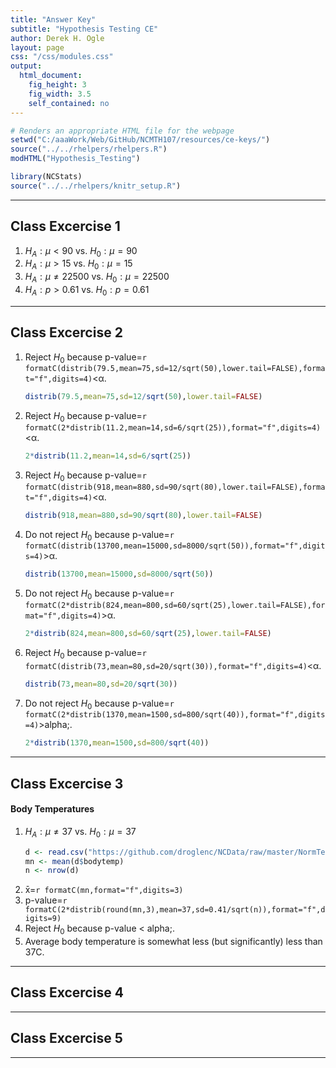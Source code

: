 ```yaml
---
title: "Answer Key"
subtitle: "Hypothesis Testing CE"
author: Derek H. Ogle
layout: page
css: "/css/modules.css"
output:
  html_document:
    fig_height: 3
    fig_width: 3.5
    self_contained: no
---
```


```r
# Renders an appropriate HTML file for the webpage
setwd("C:/aaaWork/Web/GitHub/NCMTH107/resources/ce-keys/")
source("../../rhelpers/rhelpers.R")
modHTML("Hypothesis_Testing")
```

```r
library(NCStats)
source("../../rhelpers/knitr_setup.R")
```

----

## Class Excercise 1

<ol>
<li>$H_{A}: \mu < 90$ vs. $H_{0}: \mu = 90$</li>
<li>$H_{A}: \mu > 15$ vs. $H_{0}: \mu = 15$</li>
<li>$H_{A}: \mu \neq 22500$ vs. $H_{0}: \mu = 22500$</li>
<li>$H_{A}: p > 0.61$ vs. $H_{0}: p = 0.61$</li>
</ol>

----

## Class Excercise 2

<ol>
<li>Reject $H_{0}$ because p-value=`r formatC(distrib(79.5,mean=75,sd=12/sqrt(50),lower.tail=FALSE),format="f",digits=4)`<&alpha;.</li>
```r
distrib(79.5,mean=75,sd=12/sqrt(50),lower.tail=FALSE)
```

<li>Reject $H_{0}$ because p-value=`r formatC(2*distrib(11.2,mean=14,sd=6/sqrt(25)),format="f",digits=4)`<&alpha;.</li>
```r
2*distrib(11.2,mean=14,sd=6/sqrt(25))
```

<li>Reject $H_{0}$ because p-value=`r formatC(distrib(918,mean=880,sd=90/sqrt(80),lower.tail=FALSE),format="f",digits=4)`<&alpha;.</li>

```r
distrib(918,mean=880,sd=90/sqrt(80),lower.tail=FALSE)
```

<li>Do not reject $H_{0}$ because p-value=`r formatC(distrib(13700,mean=15000,sd=8000/sqrt(50)),format="f",digits=4)`>&alpha;.</li>

```r
distrib(13700,mean=15000,sd=8000/sqrt(50))
```

<li>Do not reject $H_{0}$ because p-value=`r formatC(2*distrib(824,mean=800,sd=60/sqrt(25),lower.tail=FALSE),format="f",digits=4)`>&alpha;.</li>

```r
2*distrib(824,mean=800,sd=60/sqrt(25),lower.tail=FALSE)
```

<li>Reject $H_{0}$ because p-value=`r formatC(distrib(73,mean=80,sd=20/sqrt(30)),format="f",digits=4)`<&alpha;.</li>

```r
distrib(73,mean=80,sd=20/sqrt(30))
```

<li>Do not reject $H_{0}$ because p-value=`r formatC(2*distrib(1370,mean=1500,sd=800/sqrt(40)),format="f",digits=4)`>alpha;.</li>

```r
2*distrib(1370,mean=1500,sd=800/sqrt(40))
```
</ol>

----

## Class Excercise 3
#### Body Temperatures
<ol>
<li>$H_{A}: \mu \neq 37$ vs. $H_{0}: \mu = 37$</li>
```r
d <- read.csv("https://github.com/droglenc/NCData/raw/master/NormTemp.csv")
mn <- mean(d$bodytemp)
n <- nrow(d)
```
<li>x&#772;=`r formatC(mn,format="f",digits=3)`</li>
<li>p-value=`r formatC(2*distrib(round(mn,3),mean=37,sd=0.41/sqrt(n)),format="f",digits=9)`</li>
<li>Reject $H_{0}$ because p-value < alpha;.</li>
<li>Average body temperature is somewhat less (but significantly) less than 37C.</li>
</ol>

----

## Class Excercise 4


----

## Class Excercise 5




----

